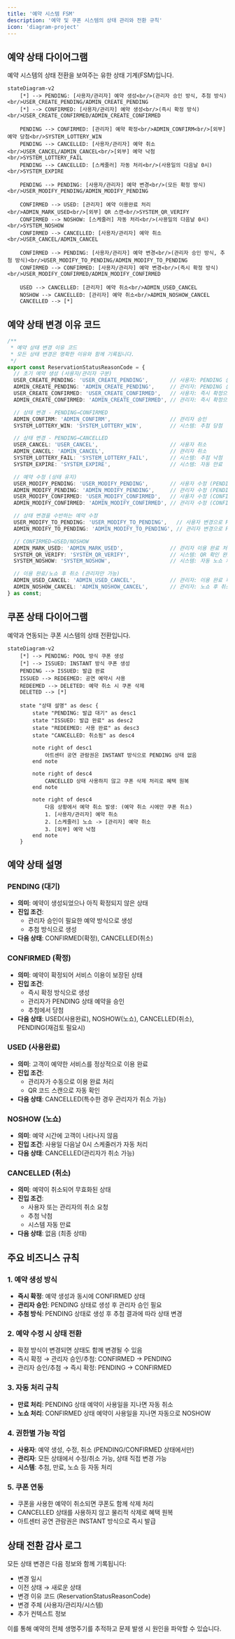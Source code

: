 ```yaml
---
title: '예약 시스템 FSM'
description: '예약 및 쿠폰 시스템의 상태 관리와 전환 규칙'
icon: 'diagram-project'
---
```


## 예약 상태 다이어그램

예약 시스템의 상태 전환을 보여주는 유한 상태 기계(FSM)입니다.

```mermaid
stateDiagram-v2
    [*] --> PENDING: [사용자/관리자] 예약 생성<br/>(관리자 승인 방식, 추첨 방식)<br/>USER_CREATE_PENDING/ADMIN_CREATE_PENDING
    [*] --> CONFIRMED: [사용자/관리자] 예약 생성<br/>(즉시 확정 방식)<br/>USER_CREATE_CONFIRMED/ADMIN_CREATE_CONFIRMED
    
    PENDING --> CONFIRMED: [관리자] 예약 확정<br/>ADMIN_CONFIRM<br/>[외부] 예약 당첨<br/>SYSTEM_LOTTERY_WIN
    PENDING --> CANCELLED: [사용자/관리자] 예약 취소<br/>USER_CANCEL/ADMIN_CANCEL<br/>[외부] 예약 낙첨<br/>SYSTEM_LOTTERY_FAIL
    PENDING --> CANCELLED: [스케줄러] 자동 처리<br/>(사용일의 다음날 0시)<br/>SYSTEM_EXPIRE
    
    PENDING --> PENDING: [사용자/관리자] 예약 변경<br/>(모든 확정 방식)<br/>USER_MODIFY_PENDING/ADMIN_MODIFY_PENDING
    
    CONFIRMED --> USED: [관리자] 예약 이용완료 처리<br/>ADMIN_MARK_USED<br/>[외부] QR 스캔<br/>SYSTEM_QR_VERIFY
    CONFIRMED --> NOSHOW: [스케줄러] 자동 처리<br/>(사용일의 다음날 0시)<br/>SYSTEM_NOSHOW
    CONFIRMED --> CANCELLED: [사용자/관리자] 예약 취소<br/>USER_CANCEL/ADMIN_CANCEL
    
    CONFIRMED --> PENDING: [사용자/관리자] 예약 변경<br/>(관리자 승인 방식, 추첨 방식)<br/>USER_MODIFY_TO_PENDING/ADMIN_MODIFY_TO_PENDING
    CONFIRMED --> CONFIRMED: [사용자/관리자] 예약 변경<br/>(즉시 확정 방식)<br/>USER_MODIFY_CONFIRMED/ADMIN_MODIFY_CONFIRMED
    
    USED --> CANCELLED: [관리자] 예약 취소<br/>ADMIN_USED_CANCEL
    NOSHOW --> CANCELLED: [관리자] 예약 취소<br/>ADMIN_NOSHOW_CANCEL
    CANCELLED --> [*]
```

## 예약 상태 변경 이유 코드

```typescript
/**
 * 예약 상태 변경 이유 코드
 * 모든 상태 변경은 명확한 이유와 함께 기록됩니다.
 */
export const ReservationStatusReasonCode = {
  // 초기 예약 생성 (사용자/관리자 구분)
  USER_CREATE_PENDING: 'USER_CREATE_PENDING',       // 사용자: PENDING 상태로 예약 생성
  ADMIN_CREATE_PENDING: 'ADMIN_CREATE_PENDING',     // 관리자: PENDING 상태로 예약 생성
  USER_CREATE_CONFIRMED: 'USER_CREATE_CONFIRMED',   // 사용자: 즉시 확정으로 예약 생성
  ADMIN_CREATE_CONFIRMED: 'ADMIN_CREATE_CONFIRMED', // 관리자: 즉시 확정으로 예약 생성

  // 상태 변경 - PENDING→CONFIRMED
  ADMIN_CONFIRM: 'ADMIN_CONFIRM',                   // 관리자 승인
  SYSTEM_LOTTERY_WIN: 'SYSTEM_LOTTERY_WIN',         // 시스템: 추첨 당첨

  // 상태 변경 - PENDING→CANCELLED
  USER_CANCEL: 'USER_CANCEL',                       // 사용자 취소
  ADMIN_CANCEL: 'ADMIN_CANCEL',                     // 관리자 취소
  SYSTEM_LOTTERY_FAIL: 'SYSTEM_LOTTERY_FAIL',       // 시스템: 추첨 낙첨
  SYSTEM_EXPIRE: 'SYSTEM_EXPIRE',                   // 시스템: 자동 만료

  // 예약 수정 (상태 유지)
  USER_MODIFY_PENDING: 'USER_MODIFY_PENDING',       // 사용자 수정 (PENDING 상태 유지)
  ADMIN_MODIFY_PENDING: 'ADMIN_MODIFY_PENDING',     // 관리자 수정 (PENDING 상태 유지)
  USER_MODIFY_CONFIRMED: 'USER_MODIFY_CONFIRMED',   // 사용자 수정 (CONFIRMED 상태 유지)
  ADMIN_MODIFY_CONFIRMED: 'ADMIN_MODIFY_CONFIRMED', // 관리자 수정 (CONFIRMED 상태 유지)

  // 상태 변경을 수반하는 예약 수정
  USER_MODIFY_TO_PENDING: 'USER_MODIFY_TO_PENDING',   // 사용자 변경으로 PENDING 전환
  ADMIN_MODIFY_TO_PENDING: 'ADMIN_MODIFY_TO_PENDING', // 관리자 변경으로 PENDING 전환

  // CONFIRMED→USED/NOSHOW
  ADMIN_MARK_USED: 'ADMIN_MARK_USED',               // 관리자 이용 완료 처리
  SYSTEM_QR_VERIFY: 'SYSTEM_QR_VERIFY',             // 시스템: QR 확인 완료
  SYSTEM_NOSHOW: 'SYSTEM_NOSHOW',                   // 시스템: 자동 노쇼 처리

  // 이용 완료/노쇼 후 취소 (관리자만 가능)
  ADMIN_USED_CANCEL: 'ADMIN_USED_CANCEL',           // 관리자: 이용 완료 후 취소
  ADMIN_NOSHOW_CANCEL: 'ADMIN_NOSHOW_CANCEL',       // 관리자: 노쇼 후 취소
} as const;
```

## 쿠폰 상태 다이어그램

예약과 연동되는 쿠폰 시스템의 상태 전환입니다.

```mermaid
stateDiagram-v2
    [*] --> PENDING: POOL 방식 쿠폰 생성
    [*] --> ISSUED: INSTANT 방식 쿠폰 생성
    PENDING --> ISSUED: 발급 완료
    ISSUED --> REDEEMED: 공연 예약시 사용
    REDEEMED --> DELETED: 예약 취소 시 쿠폰 삭제
    DELETED --> [*]
    
    state "상태 설명" as desc {
        state "PENDING: 발급 대기" as desc1
        state "ISSUED: 발급 완료" as desc2
        state "REDEEMED: 사용 완료" as desc3
        state "CANCELLED: 취소됨" as desc4
        
        note right of desc1
            아트센터 공연 관람권은 INSTANT 방식으로 PENDING 상태 없음 
        end note
        
        note right of desc4
            CANCELLED 상태 사용하지 않고 쿠폰 삭제 처리로 혜택 원복
        end note
        
        note right of desc4
            다음 상황에서 예약 취소 발생: (예약 취소 시에만 쿠폰 취소)
            1. [사용자/관리자] 예약 취소
            2. [스케줄러] 노쇼 -> [관리자] 예약 취소
            3. [외부] 예약 낙첨
        end note
    }
```

## 예약 상태 설명

### PENDING (대기)
- **의미**: 예약이 생성되었으나 아직 확정되지 않은 상태
- **진입 조건**: 
  - 관리자 승인이 필요한 예약 방식으로 생성
  - 추첨 방식으로 생성
- **다음 상태**: CONFIRMED(확정), CANCELLED(취소)

### CONFIRMED (확정)
- **의미**: 예약이 확정되어 서비스 이용이 보장된 상태
- **진입 조건**:
  - 즉시 확정 방식으로 생성
  - 관리자가 PENDING 상태 예약을 승인
  - 추첨에서 당첨
- **다음 상태**: USED(사용완료), NOSHOW(노쇼), CANCELLED(취소), PENDING(재검토 필요시)

### USED (사용완료)
- **의미**: 고객이 예약한 서비스를 정상적으로 이용 완료
- **진입 조건**:
  - 관리자가 수동으로 이용 완료 처리
  - QR 코드 스캔으로 자동 확인
- **다음 상태**: CANCELLED(특수한 경우 관리자가 취소 가능)

### NOSHOW (노쇼)
- **의미**: 예약 시간에 고객이 나타나지 않음
- **진입 조건**: 사용일 다음날 0시 스케줄러가 자동 처리
- **다음 상태**: CANCELLED(관리자가 취소 가능)

### CANCELLED (취소)
- **의미**: 예약이 취소되어 무효화된 상태
- **진입 조건**:
  - 사용자 또는 관리자의 취소 요청
  - 추첨 낙첨
  - 시스템 자동 만료
- **다음 상태**: 없음 (최종 상태)

## 주요 비즈니스 규칙

### 1. 예약 생성 방식
- **즉시 확정**: 예약 생성과 동시에 CONFIRMED 상태
- **관리자 승인**: PENDING 상태로 생성 후 관리자 승인 필요
- **추첨 방식**: PENDING 상태로 생성 후 추첨 결과에 따라 상태 변경

### 2. 예약 수정 시 상태 전환
- 확정 방식이 변경되면 상태도 함께 변경될 수 있음
- 즉시 확정 → 관리자 승인/추첨: CONFIRMED → PENDING
- 관리자 승인/추첨 → 즉시 확정: PENDING → CONFIRMED

### 3. 자동 처리 규칙
- **만료 처리**: PENDING 상태 예약이 사용일을 지나면 자동 취소
- **노쇼 처리**: CONFIRMED 상태 예약이 사용일을 지나면 자동으로 NOSHOW

### 4. 권한별 가능 작업
- **사용자**: 예약 생성, 수정, 취소 (PENDING/CONFIRMED 상태에서만)
- **관리자**: 모든 상태에서 수정/취소 가능, 상태 직접 변경 가능
- **시스템**: 추첨, 만료, 노쇼 등 자동 처리

### 5. 쿠폰 연동
- 쿠폰을 사용한 예약이 취소되면 쿠폰도 함께 삭제 처리
- CANCELLED 상태를 사용하지 않고 물리적 삭제로 혜택 원복
- 아트센터 공연 관람권은 INSTANT 방식으로 즉시 발급

## 상태 전환 감사 로그

모든 상태 변경은 다음 정보와 함께 기록됩니다:
- 변경 일시
- 이전 상태 → 새로운 상태
- 변경 이유 코드 (ReservationStatusReasonCode)
- 변경 주체 (사용자/관리자/시스템)
- 추가 컨텍스트 정보

이를 통해 예약의 전체 생명주기를 추적하고 문제 발생 시 원인을 파악할 수 있습니다.